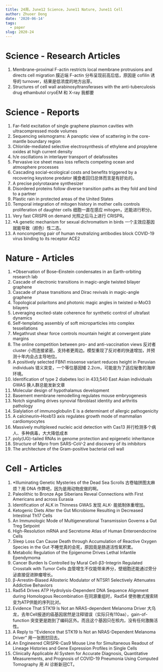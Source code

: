 ```yaml
---
title: 24周，June12 Science，June11 Nature, June11 Cell
author: Zhuoer Dong
date: '2020-06-14'
tags:
  - paper
slug: 2020-24
---
```




# Science - Research Articles

1. Membrane-proximal F-actin restricts local membrane protrusions and directs cell migration
   膜近端 F-actin 分布呈现前高后低，原因是 cofilin 诱导的 turnover，结果是低浓度的地方出芽。
1. Structures of cell wall arabinosyltransferases with the anti-tuberculosis drug ethambutol
   cryoEM 和 X-ray 我都要



# Science - Reports

1. Far-field excitation of single graphene plasmon cavities with ultracompressed mode volumes
1. Sequencing seismograms: A panoptic view of scattering in the core-mantle boundary region
1. Chloride-mediated selective electrosynthesis of ethylene and propylene oxides at high current density
1. h/e oscillations in interlayer transport of delafossites
1. Pervasive ice sheet mass loss reflects competing ocean and atmosphere processes
1. Cascading social-ecological costs and benefits triggered by a recovering keystone predator
   捕食者回归总体而言是有好处的。
1. A precise polyrotaxane synthesizer
1. Disordered proteins follow diverse transition paths as they fold and bind to a partner
1. Plastic rain in protected areas of the United States
1. Temporal integration of mitogen history in mother cells controls proliferation of daughter cells
   细胞一直在感应 mitogen，还能进行积分。
1. Very fast CRISPR on demand
   光照之后马上进行 CRISPR。
1. *A genetic mechanism for sexual dichromatism in birds
   一个主效应基因就能导致（颜色）性二态。
1. A noncompeting pair of human neutralizing antibodies block COVID-19 virus binding to its receptor ACE2




# Nature - Articles

1. *Observation of Bose–Einstein condensates in an Earth-orbiting research lab 
1. Cascade of electronic transitions in magic-angle twisted bilayer graphene  
1. Cascade of phase transitions and Dirac revivals in magic-angle graphene 
1. Topological polaritons and photonic magic angles in twisted α-MoO3 bilayers 
1. Leveraging excited-state coherence for synthetic control of ultrafast dynamics 
1. Self-templating assembly of soft microparticles into complex tessellations 
1. Megathrust shear force controls mountain height at convergent plate margins 
1. The online competition between pro- and anti-vaccination views 
   反对者 cluster 小而连接紧密。支持者更周边。模型重现了反对者的快速增加，并预测十年内会占主导地位。
1. A positively selected FBN1 missense variant reduces height in Peruvian individuals 
   错义突变，一个等位基因矮 2.2cm，可能是为了适应秘鲁的海岸环境。
1. Identification of type 2 diabetes loci in 433,540 East Asian individuals 
   GWAS 换人群总能发新文章
1. Molecular design of hypothalamus development 
1. Basement membrane remodelling regulates mouse embryogenesis 
1. Notch signalling drives synovial fibroblast identity and arthritis pathology 
1. Sialylation of immunoglobulin E is a determinant of allergic pathogenicity 
1. A calcineurin–Hoxb13 axis regulates growth mode of mammalian cardiomyocytes 
1. Massively multiplexed nucleic acid detection with Cas13 
   并行检测多个病人、多种病毒，大大降低成本
1. poly(UG)-tailed RNAs in genome protection and epigenetic inheritance 
1. Structure of Mpro from SARS-CoV-2 and discovery of its inhibitors 
1. The architecture of the Gram-positive bacterial cell wall 



# Cell - Articles

1. *Illuminating Genetic Mysteries of the Dead Sea Scrolls
   古卷轴拼图太麻烦？用 DNA 作弊吧，因为是用动物皮做的啊。
1. Paleolithic to Bronze Age Siberians Reveal Connections with First Americans and across Eurasia
1. Identification of ALK in Thinness
   GWAS 发现 ALK- 能抵制体重增加。
1. Ketogenic Diets Alter the Gut Microbiome Resulting in Decreased Intestinal Th17 Cells
1. An Immunologic Mode of Multigenerational Transmission Governs a Gut Treg Setpoint
1. High-Resolution mRNA and Secretome Atlas of Human Enteroendocrine Cells
1. Sleep Loss Can Cause Death through Accumulation of Reactive Oxygen Species in the Gut
   不睡觉真的会死，原因竟是肠道活性氧积累。
1. Metabolic Regulation of the Epigenome Drives Lethal Infantile Ependymoma
1. Cancer Burden Is Controlled by Mural Cell-β3-Integrin Regulated Crosstalk with Tumor Cells
   血管增生不仅能带来养分，壁细胞还能通过旁分泌直接促进肿瘤增长。
1. β-Arrestin-Biased Allosteric Modulator of NTSR1 Selectively Attenuates Addictive Behaviors
1. Rad54 Drives ATP Hydrolysis-Dependent DNA Sequence Alignment during Homologous Recombination
   在同源重组时，Rad54 使弥散式搜索转变为ATP供能的序列比对。
1. Evidence That STK19 Is Not an NRAS-dependent Melanoma Driver
   大乌龙，去年Cell报道的癌基因居然是注释错误（实际只有110aa），gain-of-function 突变更是跑到了编码区外。而且这个基因只在核内，没有任何激酶活性。
1. A Reply to ‘‘Evidence that STK19 Is Not an NRAS-Dependent Melanoma Driver”
   用一张图怼回去。
1. An Engineered CRISPR-Cas9 Mouse Line for Simultaneous Readout of Lineage Histories and Gene Expression Profiles in Single Cells
1. Clinically Applicable AI System for Accurate Diagnosis, Quantitative Measurements, and Prognosis of COVID-19 Pneumonia Using Computed Tomography
   用 AI 诊断新冠CT。
